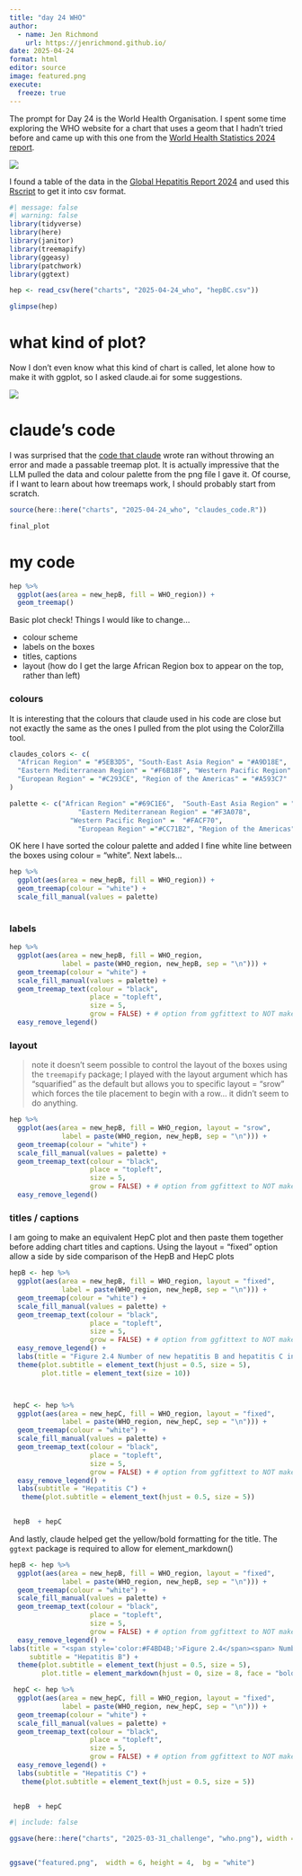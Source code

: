```yaml
---
title: "day 24 WHO"
author:
  - name: Jen Richmond
    url: https://jenrichmond.github.io/
date: 2025-04-24
format: html
editor: source
image: featured.png
execute:
  freeze: true
---
```


The prompt for Day 24 is the World Health Organisation. I spent some time exploring the WHO website for a chart that uses a geom that I hadn't tried before and came up with this one from the [World Health Statistics 2024 report](https://www.who.int/publications/i/item/9789240094703). 

![](hepBHepC_who_report2024_p37.png)

I found a table of the data in the [Global Hepatitis Report 2024](https://www.who.int/publications/i/item/9789240091672) and used this [Rscript](https://github.com/jenrichmond/jenrichmond.github.io/blob/main/charts/2025-04-24_who/get_hep_data.R) to get it into csv format. 



```r
#| message: false
#| warning: false
library(tidyverse)
library(here)
library(janitor)
library(treemapify)
library(ggeasy)
library(patchwork)
library(ggtext)

hep <- read_csv(here("charts", "2025-04-24_who", "hepBC.csv"))

glimpse(hep)
```

# what kind of plot?

Now I don't even know what this kind of chart is called, let alone how to make it with ggplot, so I asked claude.ai for some suggestions. 

![](claude.png)

# claude's code

I was surprised that the [code that claude](https://github.com/jenrichmond/jenrichmond.github.io/blob/main/charts/2025-04-24_who/claudes_code.R) wrote ran without throwing an error and made a passable treemap plot. It is actually impressive that the LLM pulled the data and colour palette from the png file I gave it. Of course, if I want to learn about how treemaps work, I should probably start from scratch. 

```r
source(here::here("charts", "2025-04-24_who", "claudes_code.R"))

final_plot
```

# my code

```r
hep %>% 
  ggplot(aes(area = new_hepB, fill = WHO_region)) +
  geom_treemap()

```

Basic plot check! Things I would like to change...

- colour scheme
- labels on the boxes
- titles, captions
- layout (how do I get the large African Region box to appear on the top, rather than left)



### colours

It is interesting that the colours that claude used in his code are close but not exactly the same as the ones I pulled from the plot using the ColorZilla tool. 

```r

claudes_colors <- c(
  "African Region" = "#5EB3D5", "South-East Asia Region" = "#A9D18E",
  "Eastern Mediterranean Region" = "#F6B18F", "Western Pacific Region" = "#FFD966",
  "European Region" = "#C293CE", "Region of the Americas" = "#A593C7"
)

palette <- c("African Region" ="#69C1E6",  "South-East Asia Region" = "#B5D47C", 
                 "Eastern Mediterranean Region" = "#F3A078",  
               "Western Pacific Region" =  "#FACF70",
                 "European Region" ="#CC71B2", "Region of the Americas" ="#A687B6")

```

OK here I have sorted the colour palette and added I fine white line between the boxes using colour = "white". Next labels...

```r
hep %>% 
  ggplot(aes(area = new_hepB, fill = WHO_region)) +
  geom_treemap(colour = "white") +
  scale_fill_manual(values = palette)
  
```


### labels

```r


hep %>% 
  ggplot(aes(area = new_hepB, fill = WHO_region, 
             label = paste(WHO_region, new_hepB, sep = "\n"))) +
  geom_treemap(colour = "white") +
  scale_fill_manual(values = palette) +
  geom_treemap_text(colour = "black",
                    place = "topleft",
                    size = 5, 
                    grow = FALSE) + # option from ggfittext to NOT make font fit box
  easy_remove_legend()
```


### layout

> note it doesn't seem possible to control the layout of the boxes using the `treemapify` package; I played with the layout argument which has "squarified" as the default but allows you to specific layout = "srow" which forces the tile placement to begin with a row... it didn't seem to do anything. 

```r


hep %>% 
  ggplot(aes(area = new_hepB, fill = WHO_region, layout = "srow",
             label = paste(WHO_region, new_hepB, sep = "\n"))) +
  geom_treemap(colour = "white") +
  scale_fill_manual(values = palette) +
  geom_treemap_text(colour = "black",
                    place = "topleft",
                    size = 5, 
                    grow = FALSE) + # option from ggfittext to NOT make font fit box
  easy_remove_legend()
```

### titles / captions

I am going to make an equivalent HepC plot and then paste them together before adding chart titles and captions. Using the layout = "fixed" option allow a side by side comparison of the HepB and HepC plots

```r

hepB <- hep %>% 
  ggplot(aes(area = new_hepB, fill = WHO_region, layout = "fixed",
             label = paste(WHO_region, new_hepB, sep = "\n"))) +
  geom_treemap(colour = "white") +
  scale_fill_manual(values = palette) +
  geom_treemap_text(colour = "black",
                    place = "topleft",
                    size = 5, 
                    grow = FALSE) + # option from ggfittext to NOT make font fit box
  easy_remove_legend() +
  labs(title = "Figure 2.4 Number of new hepatitis B and hepatitis C infections, by WHO region, 2022", subtitle = "Hepatitis B") +
  theme(plot.subtitle = element_text(hjust = 0.5, size = 5), 
        plot.title = element_text(size = 10)) 



 hepC <- hep %>% 
  ggplot(aes(area = new_hepC, fill = WHO_region, layout = "fixed",
             label = paste(WHO_region, new_hepC, sep = "\n"))) +
  geom_treemap(colour = "white") +
  scale_fill_manual(values = palette) +
  geom_treemap_text(colour = "black",
                    place = "topleft",
                    size = 5, 
                    grow = FALSE) + # option from ggfittext to NOT make font fit box
  easy_remove_legend() +
  labs(subtitle = "Hepatitis C") +
   theme(plot.subtitle = element_text(hjust = 0.5, size = 5))

 
 hepB  + hepC 
```


And lastly, claude helped get the yellow/bold formatting for the title. The `ggtext` package is required to allow for element_markdown()


```r

hepB <- hep %>% 
  ggplot(aes(area = new_hepB, fill = WHO_region, layout = "fixed",
             label = paste(WHO_region, new_hepB, sep = "\n"))) +
  geom_treemap(colour = "white") +
  scale_fill_manual(values = palette) +
  geom_treemap_text(colour = "black",
                    place = "topleft",
                    size = 5, 
                    grow = FALSE) + # option from ggfittext to NOT make font fit box
  easy_remove_legend() +
labs(title = "<span style='color:#F4BD4B;'>Figure 2.4</span><span> Number of new hepatitis B and hepatitis C infections, by WHO region, 2022</span>", 
     subtitle = "Hepatitis B") +
  theme(plot.subtitle = element_text(hjust = 0.5, size = 5), 
        plot.title = element_markdown(hjust = 0, size = 8, face = "bold"))

 hepC <- hep %>% 
  ggplot(aes(area = new_hepC, fill = WHO_region, layout = "fixed",
             label = paste(WHO_region, new_hepC, sep = "\n"))) +
  geom_treemap(colour = "white") +
  scale_fill_manual(values = palette) +
  geom_treemap_text(colour = "black",
                    place = "topleft",
                    size = 5, 
                    grow = FALSE) + # option from ggfittext to NOT make font fit box
  easy_remove_legend() +
  labs(subtitle = "Hepatitis C") +
   theme(plot.subtitle = element_text(hjust = 0.5, size = 5))

 
 hepB  + hepC 
```

```r
#| include: false

ggsave(here::here("charts", "2025-03-31_challenge", "who.png"), width = 6, height = 4,  bg = "white")


ggsave("featured.png",  width = 6, height = 4,  bg = "white")
```

